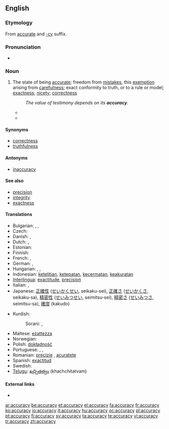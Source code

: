 ==English==
{{wikipedia}}
{{webster 1913}}

===Etymology===
From [[accurate]] and [[-cy]] suffix.

===Pronunciation===
* {{audio|en-us-accuracy.ogg|Audio (US)}}

===Noun===
{{en-noun|accuracies}}

# The state of being [[accurate]]; freedom from [[mistakes]], this [[exemption]] arising from [[carefulness]]; exact conformity to truth, or to a rule or model; [[exactness]]; [[nicety]]; [[correctness]]
#: ''The value of testimony depends on its '''accuracy'''.''
#* {{quote-book|author=[[W:Thomas Reid|Thomas Reid]]|passage=Its professed end [of logic], is to teach men to think, to judge, and to reason, with precision and '''accuracy'''.|title=Essays on the Powers of the Human Mind|year=1827|url=http://books.google.com/books?id=7fENAAAAYAAJ}}
#* {{quote-book|passage=The efficiency of the instrument will also depend upon the '''accuracy''' with which the piston fits the bottom and sides of the barel. When the piston is depressed to the bottom, it is considered in theory to be in absolute contact, so as to exclude every particle of air from the space between it and the bottom.|title=Popular Lectures on Science and Art|author=Dionysius Lardner|year=1856|url=http://books.google.com/books?id=BkUPAAAAYAAJ}}

====Synonyms====
* [[correctness]]
* [[truthfulness]]

====Antonyms====
* [[inaccuracy]]

====See also====
* [[precision]]
* [[integrity]]
* [[exactness]]

====Translations====
{{trans-top|state of being accurate}}
* Bulgarian: {{t+|bg|акуратност|f|tr=akurátnost|sc=Cyrl}},  {{t|bg|точност|sc=Cyrl}},  {{t|bg|прецизност|sc=Cyrl}}
* Czech: {{t+|cs|přesnost|f}}
* Danish: {{t|da|nøjagtighed|c}},  {{t|da|præcision|c}}
* Dutch: {{t+|nl|nauwkeurigheid}}, {{t|nl|precisie}}
* Estonian: {{t|et|täpsus}}
* Finnish: {{t-|fi|tarkkuus}}
* French: {{t+|fr|exactitude}},  {{t|fr|précision}}
* German: {{t-|de|Genauigkeit|f}},  {{t|de|Präsizion|f}}
* Hungarian: {{t|hu|pontosság}}, {{t|hu|helyesség}}, {{t|hu|precizitás}}
* Indonesian: [[teliti|ketelitian]], [[tepat|ketepatan]], [[cermat|kecermatan]], [[akurat|keakuratan]]
* [[Interlingua]]: [[exactitude]], [[precision]]
* Italian: {{t-|it|esattezza}},  {{t|it|precisione}}
* Japanese: [[正確性]] ([[せいかくせい]], seikaku-sei), [[正確さ]] ([[せいかくさ]], seikaku-sa), [[精密性]] ([[せいみつせい]], seimitsu-sei), [[精密さ]] ([[せいみつさ]], seimitsu-sa), [[確度]] (kakudo)
{{trans-mid}}
* Kurdish:
*: Sorani: {{t|ku|دروستی|tr=drustí|sc=ku-Arab}}, {{t|ku|ڕێکی|tr=rékí|sc=ku-Arab}}
* Maltese: [[eżattezza]]
* Norwegian: {{t+|no|nøyaktighet}}
* Polish: [[dokładność]] {{f}}
* Portuguese: {{t+|pt|exatidão|f}}, {{t+|pt|precisão|f}}, {{t+|pt|correção|f}}
* Romanian: [[precizie]] {{f}}, [[acuratete]] {{f}}
* Spanish: [[exactitud]]
* Swedish: {{t+|sv|noggrannhet|c}}
* [[Telugu]]: [[ఖచ్చితత్వం]] (khachchitatvam)
{{trans-bottom}}

====External links====
* {{R:Webster 1913}}

[[ar:accuracy]]
[[be:accuracy]]
[[et:accuracy]]
[[el:accuracy]]
[[fa:accuracy]]
[[fr:accuracy]]
[[ko:accuracy]]
[[io:accuracy]]
[[it:accuracy]]
[[hu:accuracy]]
[[oc:accuracy]]
[[pl:accuracy]]
[[pt:accuracy]]
[[fi:accuracy]]
[[sv:accuracy]]
[[ta:accuracy]]
[[te:accuracy]]
[[vi:accuracy]]
[[tr:accuracy]]
[[zh:accuracy]]